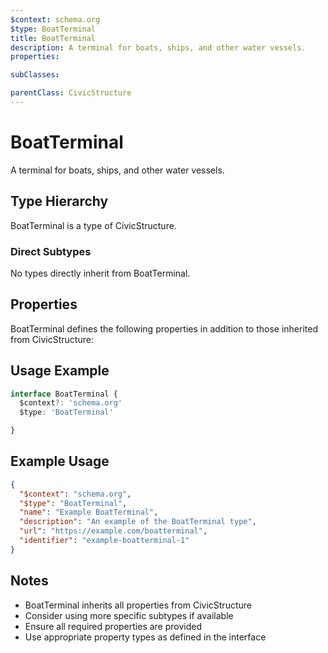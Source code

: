 ```yaml
---
$context: schema.org
$type: BoatTerminal
title: BoatTerminal
description: A terminal for boats, ships, and other water vessels.
properties:

subClasses:

parentClass: CivicStructure
---
```


# BoatTerminal

A terminal for boats, ships, and other water vessels.

## Type Hierarchy

BoatTerminal is a type of CivicStructure.

### Direct Subtypes

No types directly inherit from BoatTerminal.

## Properties

BoatTerminal defines the following properties in addition to those inherited from CivicStructure:



## Usage Example

```typescript
interface BoatTerminal {
  $context?: 'schema.org'
  $type: 'BoatTerminal'

}
```

## Example Usage

```json
{
  "$context": "schema.org",
  "$type": "BoatTerminal",
  "name": "Example BoatTerminal",
  "description": "An example of the BoatTerminal type",
  "url": "https://example.com/boatterminal",
  "identifier": "example-boatterminal-1"
}
```

## Notes

- BoatTerminal inherits all properties from CivicStructure
- Consider using more specific subtypes if available
- Ensure all required properties are provided
- Use appropriate property types as defined in the interface
